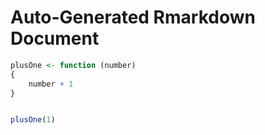 # Auto-Generated Rmarkdown Document 

```r

plusOne <- function (number) 
{
    number + 1
}


plusOne(1)
```